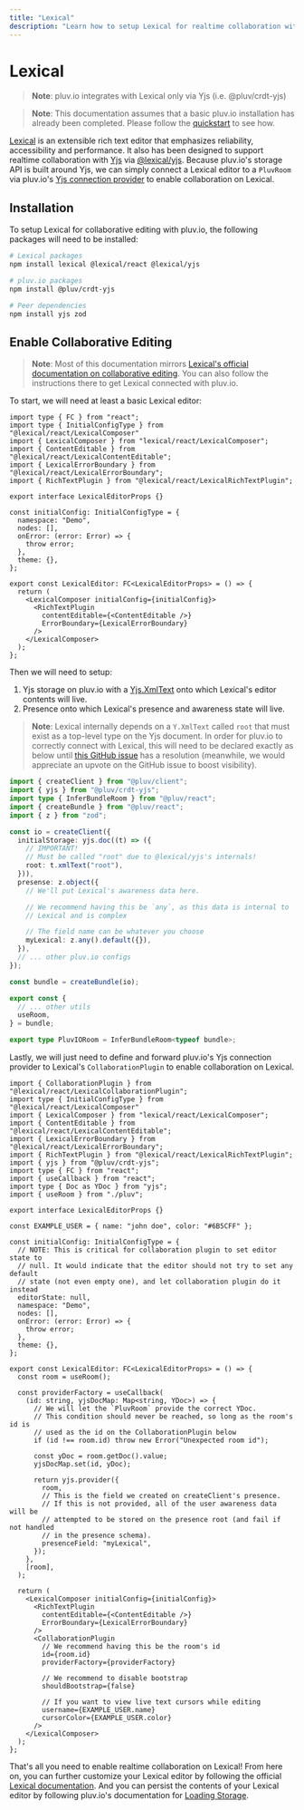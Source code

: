 ```yaml
---
title: "Lexical"
description: "Learn how to setup Lexical for realtime collaboration with pluv.io"
---
```


# Lexical

> **Note**: pluv.io integrates with Lexical only via Yjs (i.e. @pluv/crdt-yjs)

> **Note**: This documentation assumes that a basic pluv.io installation has already been completed. Please follow the [quickstart](/docs/quickstart/nextjs) to see how.

[Lexical](https://lexical.dev/) is an extensible rich text editor that emphasizes reliability, accessibility and performance. It also has been designed to support realtime collaboration with [Yjs](https://yjs.dev) via [@lexical/yjs](https://lexical.dev/docs/api/modules/lexical_yjs). Because pluv.io's storage API is built around Yjs, we can simply connect a Lexical editor to a `PluvRoom` via pluv.io's [Yjs connection provider](https://docs.yjs.dev/ecosystem/connection-provider) to enable collaboration on Lexical.

## Installation

To setup Lexical for collaborative editing with pluv.io, the following packages will need to be installed:

```bash
# Lexical packages
npm install lexical @lexical/react @lexical/yjs

# pluv.io packages
npm install @pluv/crdt-yjs

# Peer dependencies
npm install yjs zod
```

## Enable Collaborative Editing

> **Note**: Most of this documentation mirrors [Lexical's official documentation on collaborative editing](https://lexical.dev/docs/collaboration/react). You can also follow the instructions there to get Lexical connected with pluv.io.

To start, we will need at least a basic Lexical editor:

```tsx
import type { FC } from "react";
import type { InitialConfigType } from "@lexical/react/LexicalComposer"
import { LexicalComposer } from "lexical/react/LexicalComposer";
import { ContentEditable } from "@lexical/react/LexicalContentEditable";
import { LexicalErrorBoundary } from "@lexical/react/LexicalErrorBoundary";
import { RichTextPlugin } from "@lexical/react/LexicalRichTextPlugin";

export interface LexicalEditorProps {}

const initialConfig: InitialConfigType = {
  namespace: "Demo",
  nodes: [],
  onError: (error: Error) => {
    throw error;
  },
  theme: {},
};

export const LexicalEditor: FC<LexicalEditorProps> = () => {
  return (
    <LexicalComposer initialConfig={initialConfig}>
      <RichTextPlugin
        contentEditable={<ContentEditable />}
        ErrorBoundary={LexicalErrorBoundary}
      />
    </LexicalComposer>
  );
};
```

Then we will need to setup:
1. Yjs storage on pluv.io with a [Yjs.XmlText](https://docs.yjs.dev/api/shared-types/y.xmltext) onto which Lexical's editor contents will live.
2. Presence onto which Lexical's presence and awareness state will live.

> **Note**: Lexical internally depends on a `Y.XmlText` called `root` that must exist as a top-level type on the Yjs document. In order for pluv.io to correctly connect with Lexical, this will need to be declared exactly as below until [this GitHub issue](https://github.com/facebook/lexical/issues/7537) has a resolution (meanwhile, we would appreciate an upvote on the GitHub issue to boost visibility).

```ts
import { createClient } from "@pluv/client";
import { yjs } from "@pluv/crdt-yjs";
import type { InferBundleRoom } from "@pluv/react";
import { createBundle } from "@pluv/react";
import { z } from "zod";

const io = createClient({
  initialStorage: yjs.doc((t) => ({
    // IMPORTANT!
    // Must be called "root" due to @lexical/yjs's internals!
    root: t.xmlText("root"),
  })),
  presense: z.object({
    // We'll put Lexical's awareness data here.

    // We recommend having this be `any`, as this data is internal to
    // Lexical and is complex

    // The field name can be whatever you choose
    myLexical: z.any().default({}),
  }),
  // ... other pluv.io configs
});

const bundle = createBundle(io);

export const {
  // ... other utils
  useRoom,
} = bundle;

export type PluvIORoom = InferBundleRoom<typeof bundle>;
```

Lastly, we will just need to define and forward pluv.io's Yjs connection provider to Lexical's `CollaborationPlugin` to enable collaboration on Lexical.

```tsx
import { CollaborationPlugin } from "@lexical/react/LexicalCollaborationPlugin";
import type { InitialConfigType } from "@lexical/react/LexicalComposer"
import { LexicalComposer } from "lexical/react/LexicalComposer";
import { ContentEditable } from "@lexical/react/LexicalContentEditable";
import { LexicalErrorBoundary } from "@lexical/react/LexicalErrorBoundary";
import { RichTextPlugin } from "@lexical/react/LexicalRichTextPlugin";
import { yjs } from "@pluv/crdt-yjs";
import type { FC } from "react";
import { useCallback } from "react";
import type { Doc as YDoc } from "yjs";
import { useRoom } from "./pluv";

export interface LexicalEditorProps {}

const EXAMPLE_USER = { name: "john doe", color: "#6B5CFF" };

const initialConfig: InitialConfigType = {
  // NOTE: This is critical for collaboration plugin to set editor state to
  // null. It would indicate that the editor should not try to set any default
  // state (not even empty one), and let collaboration plugin do it instead
  editorState: null,
  namespace: "Demo",
  nodes: [],
  onError: (error: Error) => {
    throw error;
  },
  theme: {},
};

export const LexicalEditor: FC<LexicalEditorProps> = () => {
  const room = useRoom();

  const providerFactory = useCallback(
    (id: string, yjsDocMap: Map<string, YDoc>) => {
      // We will let the `PluvRoom` provide the correct YDoc.
      // This condition should never be reached, so long as the room's id is
      // used as the id on the CollaborationPlugin below
      if (id !== room.id) throw new Error("Unexpected room id");

      const yDoc = room.getDoc().value;
      yjsDocMap.set(id, yDoc);

      return yjs.provider({
        room,
        // This is the field we created on createClient's presence.
        // If this is not provided, all of the user awareness data will be
        // attempted to be stored on the presence root (and fail if not handled
        // in the presence schema).
        presenceField: "myLexical",
      });
    },
    [room],
  );

  return (
    <LexicalComposer initialConfig={initialConfig}>
      <RichTextPlugin
        contentEditable={<ContentEditable />}
        ErrorBoundary={LexicalErrorBoundary}
      />
      <CollaborationPlugin
        // We recommend having this be the room's id
        id={room.id}
        providerFactory={providerFactory}

        // We recommend to disable bootstrap
        shouldBootstrap={false}

        // If you want to view live text cursors while editing
        username={EXAMPLE_USER.name}
        cursorColor={EXAMPLE_USER.color}
      />
    </LexicalComposer>
  );
};
```

That's all you need to enable realtime collaboration on Lexical! From here on, you can further customize your Lexical editor by following the official [Lexical documentation](https://lexical.dev/docs/intro). And you can persist the contents of your Lexical editor by following pluv.io's documentation for [Loading Storage](/docs/io/loading-storage).
